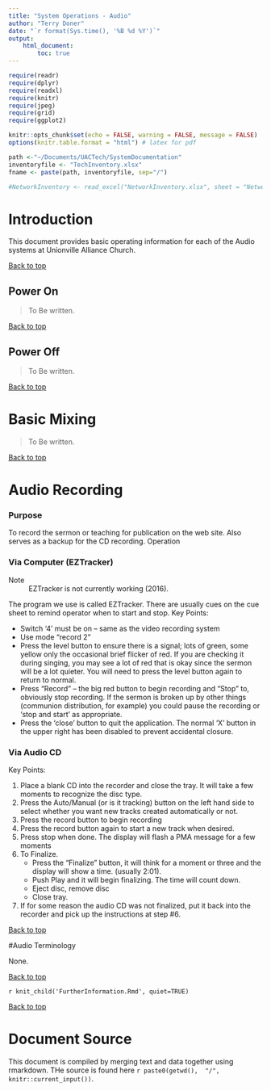 ```yaml
---
title: "System Operations - Audio"
author: "Terry Doner"
date: "`r format(Sys.time(), '%B %d %Y')`"
output: 
    html_document:
        toc: true
---
```


```r
require(readr)
require(dplyr)
require(readxl)
require(knitr)
require(jpeg)
require(grid)
require(ggplot2)

knitr::opts_chunk$set(echo = FALSE, warning = FALSE, message = FALSE)
options(knitr.table.format = "html") # latex for pdf 
```

```r
path <-"~/Documents/UACTech/SystemDocumentation"
inventoryfile <- "TechInventory.xlsx"
fname <- paste(path, inventoryfile, sep="/")

#NetworkInventory <- read_excel("NetworkInventory.xlsx", sheet = "Network")
```

# Introduction
This document provides basic operating information for each of the Audio systems at Unionville Alliance Church.

[Back to top](#top)

  
## Power On
 
>To Be written. 
 
[Back to top](#top) 

## Power Off 

>To Be written. 
 
[Back to top](#top) 
 
# Basic Mixing

>To Be written. 
 
[Back to top](#top) 

# Audio Recording

### Purpose

To record the sermon or teaching for publication on the web site.
Also serves as a backup for the CD recording.
Operation

### Via Computer (EZTracker)

Note
: EZTracker is not currently working (2016).

The program we use is called EZTracker. There are usually cues on the cue sheet to remind operator when to start and stop. Key Points:

* Switch ‘4’ must be on – same as the video recording system
* Use mode “record 2”
* Press the level button to ensure there is a signal; lots of green, some yellow only the occasional brief flicker of red. If you are checking it during singing, you may see a lot of red that is okay since the sermon will be a lot quieter. You will need to press the level button again to return to normal.
* Press “Record” – the big red button to begin recording and “Stop” to, obviously stop recording. If the sermon is broken up by other things (communion distribution, for example) you could pause the recording or ‘stop and start’ as appropriate.
* Press the ‘close’ button to quit the application. The normal ‘X’ button in the upper right has been disabled to prevent accidental closure.

### Via Audio CD

Key Points:

#. Place a blank CD into the recorder and close the tray. It will take a few moments to recognize the disc type.
#. Press the Auto/Manual (or is it tracking) button on the left hand side to select whether you want new tracks created automatically or not.
#. Press the record button to begin recording
#. Press the record button again to start a new track when desired.
#. Press stop when done. The display will flash a PMA message for a few moments
#. To Finalize. 
    * Press the "Finalize" button, it will think for a moment or three and the display will show a time. (usually 2:01). 
    * Push Play and it will begin finalizing. The time will count down.
    * Eject disc, remove disc
    * Close tray.
#. If for some reason the audio CD was not finalized, put it back into the recorder and pick up the instructions at step #6.

  
[Back to top](#top)

#Audio Terminology
   
None.  

[Back to top](#top)

`r knit_child('FurtherInformation.Rmd', quiet=TRUE)`

[Back to top](#top)

# Document Source
This document is compiled by merging text and data together using rmarkdown. THe source is found here `r paste0(getwd(),  "/", knitr::current_input())`.